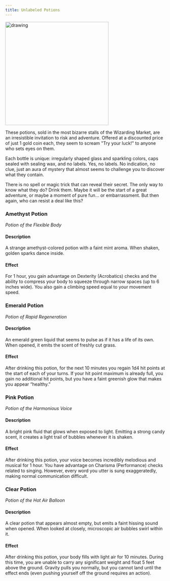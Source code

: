 ```yaml
---
title: Unlabeled Potions
---
```



<img src="https://cdn.leonardo.ai/users/e9df9e5e-8c47-4d7f-87b3-195ea30587b1/generations/991cf3fb-86b8-4b3c-aaca-c2faedeb1f6c/Leonardo_Phoenix_09_In_a_whimsical_arrangement_four_fantasy_po_2.jpg" alt="drawing" width="325"/>

These potions, sold in the most bizarre stalls of the Wizarding Market, are an irresistible invitation to risk and adventure. Offered at a discounted price of just 1 gold coin each, they seem to scream "Try your luck!" to anyone who sets eyes on them.

Each bottle is unique: irregularly shaped glass and sparkling colors, caps sealed with sealing wax, and no labels. Yes, no labels. No indication, no clue, just an aura of mystery that almost seems to challenge you to discover what they contain.

There is no spell or magic trick that can reveal their secret. The only way to know what they do? Drink them. Maybe it will be the start of a great adventure, or maybe a moment of pure fun... or embarrassment. But then again, who can resist a deal like this?

### Amethyst Potion
*Potion of the Flexible Body*
#### Description
A strange amethyst-colored potion with a faint mint aroma. When shaken, golden sparks dance inside.
#### Effect
<CensoredText>
For 1 hour, you gain advantage on Dexterity (Acrobatics) checks and the ability to compress your body to squeeze through narrow spaces (up to 6 inches wide). You also gain a climbing speed equal to your movement speed.
</CensoredText>

### Emerald Potion
*Potion of Rapid Regeneration*
#### Description
An emerald green liquid that seems to pulse as if it has a life of its own. When opened, it emits the scent of freshly cut grass.
#### Effect
<CensoredText>
After drinking this potion, for the next 10 minutes you regain 1d4 hit points at the start of each of your turns. If your hit point maximum is already full, you gain no additional hit points, but you have a faint greenish glow that makes you appear “healthy.”
</CensoredText>

### Pink Potion
*Potion of the Harmonious Voice*
#### Description
A bright pink fluid that glows when exposed to light. Emitting a strong candy scent, it creates a light trail of bubbles whenever it is shaken.
#### Effect
<CensoredText>
After drinking this potion, your voice becomes incredibly melodious and musical for 1 hour. You have advantage on Charisma (Performance) checks related to singing. However, every word you utter is sung exaggeratedly, making normal communication difficult.
</CensoredText>

### Clear Potion
*Potion of the Hot Air Balloon*
#### Description
A clear potion that appears almost empty, but emits a faint hissing sound when opened. When looked at closely, microscopic air bubbles swirl within it.
#### Effect
<CensoredText>
After drinking this potion, your body fills with light air for 10 minutes. During this time, you are unable to carry any significant weight and float 5 feet above the ground. Gravity pulls you normally, but you cannot land until the effect ends (even pushing yourself off the ground requires an action).
</CensoredText>